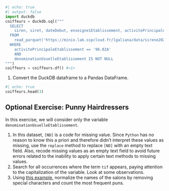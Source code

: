 ```python
#| echo: true
#| output: false
import duckdb
coiffeurs = duckdb.sql("""
  SELECT
    siren, siret, dateDebut, enseigne1Etablissement, activitePrincipaleEtablissement, denominationUsuelleEtablissement
  FROM
    read_parquet('https://minio.lab.sspcloud.fr/lgaliana/data/sirene2024.parquet')
  WHERE
    activitePrincipaleEtablissement == '96.02A'
    AND
    denominationUsuelleEtablissement IS NOT NULL
""")
coiffeurs = coiffeurs.df() #<1>
```
1. Convert the DuckDB dataframe to a Pandas DataFrame.

```python
#| echo: true
coiffeurs.head(3)
```

::: {.exercise}
## Optional Exercise: Punny Hairdressers

In this exercise, we will consider only the variable `denominationUsuelleEtablissement`.

1. In this dataset, `[ND]` is a code for missing value. Since `Python` has no reason to know this a priori and therefore didn't interpret these values as missing, use the `replace` method to replace `[ND]` with an empty text field. Also, recode missing values as an empty text field to avoid future errors related to the inability to apply certain text methods to missing values.
2. Search for all occurrences where the term `tif` appears, paying attention to the capitalization of the variable. Look at some observations.
3. Using [this example](https://stackoverflow.com/a/23996414/9197726), normalize the names of the salons by removing special characters and count the most frequent puns.

:::
